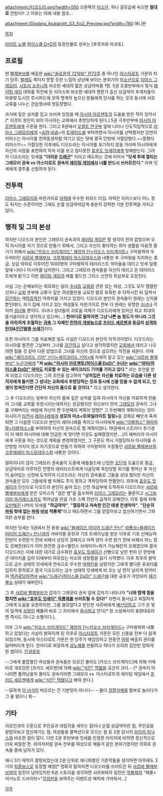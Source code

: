 {{{+1 Diodra Astaroth / ディオドラ・アスタロト}}}

attachment:/디오드라.png?width=550
오른쪽의 [[미소년]], 허나 겉모습에 속으면 '''절대로''' 안된다!! 그 이유는 아래 내용 참조...
 
attachment:/Diodara_Asataroth_S3_Ep2_Preview.jpg?width=780
애니판

[[목차]]

[[라이트 노벨]] [[하이스쿨 D×D]]의 등장인물로 성우는 [후루카와 마코토].

== 프로필 ==
현 [[벨제부브]]를 배출한 [[wiki:"솔로몬의 72악마" 전72주]] 중 하나인 [[아스타로트]] 가문의 차기 당주. [[벌레]]도 죽이지 못할 듯한 느낌의 상냥해 보이는 분위기의 [[미소년]]으로 [[리아스 그레모리]], [[시토리 소우나]]와 비슷한 세대의 젊은 상급악마중 1명. 5권 초중반부에서 정식 [[레이팅 게임]] 데뷔를 목전에 둔 리아스와 비슷한 세대의 명문가 출신 상급악마 후계자들이 마왕령 도시인 루시퍼드에 모여 명계의 높으신 분들에게 인사를 하는 것과 동시에 서로 교류를 나누는 관습행사때 첫등장했다.

과거에 깊은 상처를 입고 쓰러져 있었을 때 [[아시아 아르젠토(하이스쿨 D×D)|아시아 아르젠토]]의 도움을 받은 적이 있어서[* 이것이 원인이 되어 아시아는 교회에서 추방당하게 된다.] 5권 극후반부에 [[아시아 아르젠토(하이스쿨 D×D)|아시아 아르젠토]]에게 구혼을 한다. 그리고 6권에서 [[오컬트 연구부]] 앞에 나타나 단도직입적으로 [[리아스 그레모리]]에게 <[[승려]]:[[비숍]]>의 [[트레이드]]를 부탁하면서 아시아를 선택했지만 당연히 리아스는 아시아를 친여동생처럼 여기고 있는 탓에 결국 단방에 거절당했다.~~잘했다 리아스!!!~~ 거절당한 이후에도 디오드라는 아시아를 포기하지 않을 거라며 아시아에게 자신의 사랑을 표현하려 하자 이를 보고 참다못한 [[효우도 잇세이]]에게 방해받는다. 그러자 디오드라는 잇세를 '''"더러운 [[드래곤]]"''' 이라고 매도하는 것에 이어서 '''"닷세 후에 열리는 그레모리 권속 vs 아스타로트 권속의 [[레이팅 게임]]에서 너를 반드시 쓰러트린다."''' 라며 잇세에게 결투를 신청하게 된다.
 
== 전투력 ==
[[리아스 그레모리]]와 마찬가지로 [[마력]]에 우수한 위자드 타입. 마력은 리아스보다 어느 정도 뒤지는 수준이지만 그래도 순혈 상급악마답게 충분히 강력한 기본 전투력을 가지고 있다. 

== 행적 및 그의 본성 ==
하지만 디오드라 본인은 그레모리 권속과의 [[레이팅 게임]]은 할 생각이 전혀 없었으며 오직 아시아를 자기 것으로 만들기 위해서, 그리고 자신이 좋아하는 취미 생활을 마음껏 즐기기 위해서 [[wiki:"카오스 브리게이드" 재앙의 단<카오스 브리게이트>]] 구마왕파의 우두머리인 [[샤르바 벨제부브]], [[크루제레이 아스모데우스]]와 내통한 후 구마왕을 지지하는 중급, 상급 악마로 이루어진 1000명의 구마왕파의 테러리스트 악마들을 데리고 잇세 일행 앞에 나타나 아시아를 납치한다. 그리고 그레모리 권속들을 자신이 데리고 온 테러리스트에게 맡기고 이번 [[레이팅 게임]]의 배틀 필드인 그리스 신전의 최심부로 도망친다.

사실 그는 순해보이는 외모와는 달리 [[수녀]]등 [[교회]]랑 관련 있는 여성, 그것도 모두 열렬한 신자나 [[교회]] 본부에 교류가 깊은 여성들만을 교묘한 말로 유혹한 후 타락시킨 뒤 덮쳐서 [[강간]]하는 캐[[막장]]적인 악취미를 가지고 있었다. 디오드라 본인의 권속들이 원래는 신자들 뿐인데다, 자기 집에 가지고 있는 여성들도 마찬가지로 전부 다 원래는 유명한 [[수녀]]나 각지의 [[성녀]]들 뿐이다. 수녀나 성녀들의 괴로움 자체가 디오드라에게 있어선 최고 최대의 즐거움이라고 생각하고 있으며(...) '''한마디로 말하자면 그냥 나쁜 놈 정도가 아니라 그것을 아득하게 초월하는 [[귀축]] 그 자체인 [[천하의 개쌍놈]]으로 [[프리드 세르젠]]과 동급의 [[성격파탄자]]&[[인간말종]] [[쓰레기]]'''이다.

또한 아시아가 그를 치료해준 일도 사실은 디오드라 본인의 자작극이었다. 디오드라는 아시아를 발견한 그날부터 그녀를 [[강간]]하고 싶다고 생각하였지만 [[교회]]에서 데리고 나오려면 힘들 것 같아 다른 방법으로 그녀를 자신의 것으로 삼으려는 작전을 세운다. 이때 [[wiki:"세이크리드 기어" 신기<세이크리드 기어>]]에 자세히 알고 있는 [[wiki:"샤르바 벨제부브" 누군가]]에게 '''"저 [[wiki:"아시아 아르젠토(하이스쿨 DxD)" 수녀]]는 [[wiki:"악마(하이스쿨 DxD)" 악마]]도 치료할 수 있는 세이크리드 기어를 가지고 있다."''' 라는 조언을 받게 되었고 디오드라는 그의 조언을 참고하여 '''"상처입은 자신을 치료하는 모습을 다른 성직자에게 들키면 그 성녀는 교회에서 추방당하는 것과 동시에 신을 믿을 수 없게 되고, 인생이 망쳐진다면 간단히 자신의 품으로 올 것이다."''' 라고 생각한다.

그 후 디오드라는 일부러 자신의 몸에 깊은 상처를 입혀 아시아가 자신을 치료하게 만들어 그녀를 교회를 추방시키는데까지는 성공했지만 자신보다 먼저 [[그레모리]] 권속이 그녀를 구해버리는 바람에 자신이 짠 두번째의 계획이 엉망[* 그 두번째의 계획이라는 것이 아시아가 [[타천사]] [[레이나레]]에게 '''성모의 미소<트와일라이트 힐링>'''을 강제로 빼앗겨 죽게 되면 그 다음엔 디오드라 본인이 레이나레를 죽이고 아시아에게 [[wiki:"이블피스" 악마의 말<이블피스>]]를 부여하여 자신의 권속으로 할 계획이었다. 19권에서 스트라다 추기경이 이 때의 아시아에 대해 언급한 게 맞다면 이것도 실패했겠지만....]이 돼버리자 아시아에게 구혼을 하는 것으로 계획을 변경하였지만, 그 구혼도 역시 거절당하자 아시아를 수단방법 가지지 않고 자기것으로 만들기 위하여 구마왕파의 수장들인 [[샤르바 벨제부브]]와 [[크루제레이 아스모데우스]]와 내통한 것이다.

얼마지나지 않아 그레모리 권속들이 도중에 배틀필드에 난입한 [[오딘]]의 도움으로 중급, 상급악마로 이루어진 천명의 테러리스트에게 다굴당해 죽임당할 위기를 벗어난 후 자신이 숨어있는 신전에 도착하자 디오드라는 자신의 권속들로 그들을 상대 했지만 자신의 권속들은 모두 그들에게 별 피해도 주지 못하고 격파당하여 전멸한다. 최후에 [[효우도 잇세이]]가 단신으로 디오드라 본인이 숨어 있는 신전 최심부에 도착하자 디오드라는 [[샤르바 벨제부브]]에게 받은 오피스의 "검은 뱀"을 흡수하여 [[리아스 그레모리]]는 물론이고 [[시그바이라 아가레스]]조차도 뛰어넘을 만큼 기초 스펙 전반이 급격히 강해진다. 이후 힘에 취해 [[오만]]해진 나머지 잇세를 '''"하급악마"''', '''"열등하고 저속한 인간 태생 전생악마"''', '''"단순히 [[파워]] 밖에 없는 [[파워]] [[바보]] 적룡제"'''라고 매도하면서 그를 얕잡아보고 업신여기면서 그와 1대1 승부를 한다.

하지만 잇세는 5권에서 전 용왕 [[wiki:"블레이즈 미티어 드래곤 탄닌" 마룡성<블레이즈 미티어 드래곤> 탄닌]]과의 서바이벌 훈련과 기초 트레이닝을 받은 이후로 기초 신체능력 전반이 수련받기 전에 비해서 상당히 강해지고 마력 양이 수련 받기 전에 비해서 어느 정도 강해진데다가 이미 완전한 금수<밸런스 브레이커>화가 가능해진지 오래였으며 결국 디오드라는 이에 대한 대가로 금수화한 [[효우도 잇세이]]가 선빵으로 날린 펀치 단 한방에 큰 데미지를 입어 이때부터 여유있는 미소와 냉정함을 잃기 시작했다. 이후 최후의 발악으로 금수 상태의 잇세에게 연속으로 무수한 [[마력탄]]을 날렸지만 그에게 별다른 유효타를 입히지 못하였고 결국 디오드라는 금수 상태의 잇세에게 비 오는 날 먼지 날리게 얻어터져 [[역관광]]당하면서 [[wiki:"드래곤(하이스쿨 DxD)" 드래곤]]에 대한 공포가 각인되어 [[재기불능]] 상태가 돼버린다. 

그 후 [[샤르바 벨제부브]]가 갑자기 그레모리 권속 앞에 갑자기 나타나자 '''"너와 함께 힘을 합치면 [[wiki:"효우도 잇세이" 적룡제]]를 쓰러트릴 수 있다!"''' 라면서 꼴사납고 찌질하게 그에게 도움을 요청하지만, 그를 쓸모없다고 판단한 샤르바에게 [[배신]]당하고 그가 쏜 빛의 일격에 [[심장]]이 꿰뚫려 바로 그 자리에서 [[즉사]]하고 만다[* 원 소설에서의 표현대로라면 즉사도 아니고 소멸이다.]. 

이후 그가 [[wiki:"카오스 브리게이드" 재앙의 단<카오스 브리게이드>]] 구마왕파와 내통하고 있었다는 사실이 밝혀지게 된 이후로 [[아스타로트]] 가문은 모든 신용을 전부 다 잃게 되었으며, 동시에 아스타로트 가문은 현 당주가 해임당하고 한동안 [[마왕]] 배출의 권리를 잃어버리게 된다. 한마디로 찌질하게 [[성노예]]를 만들려고 하다가 오히려 집안만 망하게 한 셈이다. [[인과응보]]

--그에게 붙잡혔던 여성들과 권속들은 모르긴 몰라도 [카오스 브리게이드]에 의해 키메라로 개조당한 [프리드 세르젠]에 의해 [[wiki:"식인" 먹혔을]] 공산이 크다.--[* 권속이 아니라면 풀려났을지 몰라도 권속이라면 그레모리 vs. 아스타로트의 레이팅 게임에서 [[프리드 세르젠]]에게 [[wiki:"식인" 먹혔다]]고 봐야 한다.]

--묘하게 [[이토 마코토(스쿨데이즈)|이 녀석]]이 떠오르는 건 기분탓이 아니다-- --둘다 [[좆|검열삭제]]를 함부로 놀리다가 그 꼴 됐으니 뭐--

== 기타 ==
히로인과의 구혼으로 주인공과 대립각을 세우는 점이나 순혈 상급악마란 점, 주인공을 얕잡아보고 업신여기는 점, 여성들을 콜렉션으로 모으는 점 등 2권 당시의 [[라이저 피닉스]]와 비슷한 점이 많다. 다만 2권 후반부에 잇세를 인정한 라이저에 비하면 정신적으로 더욱 찌질한 편. 라이저처럼 권속 전부를 여성으로 채울거 같은 분위기였지만 의외로 권속들 중에 남자가 있다. 

애니 3기 제작이 결정되었는데 2권 단위로 애니화했던 기존작들을 생각하면 아무래도 3기의 [[최종보스]]로 등장할 예정[* 정확히 말하자면 디오드라를 쓰러트린 뒤 [[샤르바 벨제부브]]와의 일전이 남아있지만 6권 스토리를 생각하면 샤르바와의 일전은 [[적룡제]]의 "패룡<저거노트 드라이브>"[[각성]]씬을 보여주는 이벤트성 매치에 가까워서...]

[[각주]]
